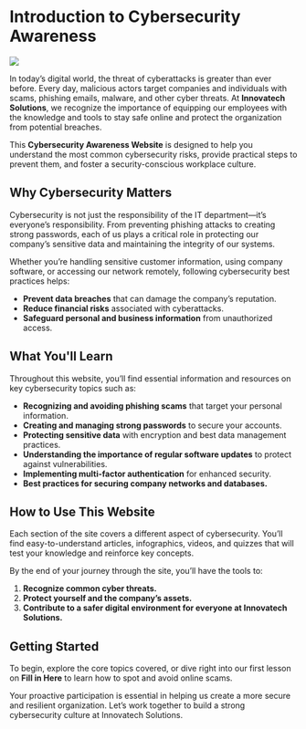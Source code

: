 # Introduction to Cybersecurity Awareness

![](../assets/intro.png)

In today’s digital world, the threat of cyberattacks is greater than ever before. Every day, malicious actors target companies and individuals with scams, phishing emails, malware, and other cyber threats. At **Innovatech Solutions**, we recognize the importance of equipping our employees with the knowledge and tools to stay safe online and protect the organization from potential breaches.

This **Cybersecurity Awareness Website** is designed to help you understand the most common cybersecurity risks, provide practical steps to prevent them, and foster a security-conscious workplace culture.

## Why Cybersecurity Matters

Cybersecurity is not just the responsibility of the IT department—it’s everyone’s responsibility. From preventing phishing attacks to creating strong passwords, each of us plays a critical role in protecting our company’s sensitive data and maintaining the integrity of our systems.

Whether you’re handling sensitive customer information, using company software, or accessing our network remotely, following cybersecurity best practices helps:

- **Prevent data breaches** that can damage the company’s reputation.
- **Reduce financial risks** associated with cyberattacks.
- **Safeguard personal and business information** from unauthorized access.
  
## What You'll Learn

Throughout this website, you’ll find essential information and resources on key cybersecurity topics such as:

- **Recognizing and avoiding phishing scams** that target your personal information.
- **Creating and managing strong passwords** to secure your accounts.
- **Protecting sensitive data** with encryption and best data management practices.
- **Understanding the importance of regular software updates** to protect against vulnerabilities.
- **Implementing multi-factor authentication** for enhanced security.
- **Best practices for securing company networks and databases.**

## How to Use This Website

Each section of the site covers a different aspect of cybersecurity. You’ll find easy-to-understand articles, infographics, videos, and quizzes that will test your knowledge and reinforce key concepts.

By the end of your journey through the site, you’ll have the tools to:

1. **Recognize common cyber threats.**
2. **Protect yourself and the company’s assets.**
3. **Contribute to a safer digital environment for everyone at Innovatech Solutions.**

## Getting Started

To begin, explore the core topics covered, or dive right into our first lesson on **Fill in Here** to learn how to spot and avoid online scams.

Your proactive participation is essential in helping us create a more secure and resilient organization. Let’s work together to build a strong cybersecurity culture at Innovatech Solutions.

